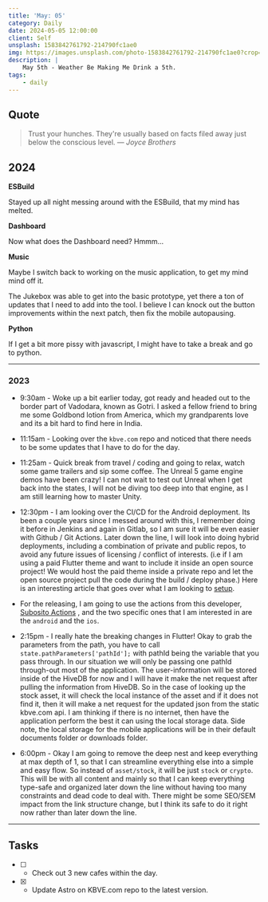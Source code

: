 ```yaml
---
title: 'May: 05'
category: Daily
date: 2024-05-05 12:00:00
client: Self
unsplash: 1583842761792-214790fc1ae0
img: https://images.unsplash.com/photo-1583842761792-214790fc1ae0?crop=entropy&cs=srgb&fm=jpg&ixid=MnwzNjM5Nzd8MHwxfHJhbmRvbXx8fHx8fHx8fDE2ODE3NDg2ODY&ixlib=rb-4.0.3&q=85
description: |
    May 5th - Weather Be Making Me Drink a 5th.
tags:
    - daily
---
```


<Adsense />

## Quote

> Trust your hunches. They're usually based on facts filed away just below the conscious level.
> — <cite>Joyce Brothers</cite>

## 2024

**ESBuild**

Stayed up all night messing around with the ESBuild, that my mind has melted.

**Dashboard**

Now what does the Dashboard need?
Hmmm...

**Music**

Maybe I switch back to working on the music application, to get my mind mind off it.

The Jukebox was able to get into the basic prototype, yet there a ton of updates that I need to add into the tool.
I believe I can knock out the button improvements within the next patch, then fix the mobile autopausing.


**Python**

If I get a bit more pissy with javascript, I might have to take a break and go to python.

---

### 2023

-   9:30am - Woke up a bit earlier today, got ready and headed out to the border part of Vadodara, known as Gotri. I asked a fellow friend to bring me some Goldbond lotion from America, which my grandparents love and its a bit hard to find here in India.

-   11:15am - Looking over the `kbve.com` repo and noticed that there needs to be some updates that I have to do for the day.

-   11:25am - Quick break from travel / coding and going to relax, watch some game trailers and sip some coffee. The Unreal 5 game engine demos have been crazy! I can not wait to test out Unreal when I get back into the states, I will not be diving too deep into that engine, as I am still learning how to master Unity.

-   12:30pm - I am looking over the CI/CD for the Android deployment. Its been a couple years since I messed around with this, I remember doing it before in Jenkins and again in Gitlab, so I am sure it will be even easier with Github / Git Actions. Later down the line, I will look into doing hybrid deployments, including a combination of private and public repos, to avoid any future issues of licensing / conflict of interests. (i.e if I am using a paid Flutter theme and want to include it inside an open source project! We would host the paid theme inside a private repo and let the open source project pull the code during the build / deploy phase.) Here is an interesting article that goes over what I am looking to [setup](https://dev.to/matijanovosel/deploying-flutter-applications-to-google-play-using-github-actions-j8a).

-   For the releasing, I am going to use the actions from this developer, [Subosito Actions](https://github.com/subosito/flutter-action) , and the two specific ones that I am interested in are the `android` and the `ios`.

-   2:15pm - I really hate the breaking changes in Flutter! Okay to grab the parameters from the path, you have to call `state.pathParameters['pathId'];` with pathId being the variable that you pass through. In our situation we will only be passing one pathId through-out most of the application. The user-information will be stored inside of the HiveDB for now and I will have it make the net request after pulling the information from HiveDB. So in the case of looking up the stock asset, it will check the local instance of the asset and if it does not find it, then it will make a net request for the updated json from the static kbve.com api. I am thinking if there is no internet, then have the application perform the best it can using the local storage data. Side note, the local storage for the mobile applications will be in their default documents folder or downloads folder.

-   6:00pm - Okay I am going to remove the deep nest and keep everything at max depth of 1, so that I can streamline everything else into a simple and easy flow. So instead of `asset/stock`, it will be just `stock` or `crypto`. This will be with all content and mainly so that I can keep everything type-safe and organized later down the line without having too many constraints and dead code to deal with. There might be some SEO/SEM impact from the link structure change, but I think its safe to do it right now rather than later down the line.



---

## Tasks

-   [ ] -   Check out 3 new cafes within the day.
-   [x] -   Update Astro on KBVE.com repo to the latest version.
